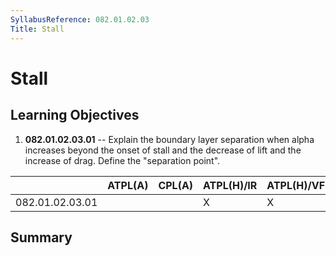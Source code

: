 ```yaml
---
SyllabusReference: 082.01.02.03
Title: Stall
---
```


# Stall

## Learning Objectives

1.  **082.01.02.03.01** -- Explain the boundary layer separation when alpha
    increases beyond the onset of stall and the decrease of lift and the increase
    of drag. Define the "separation point".

|                 | ATPL(A) | CPL(A) | ATPL(H)/IR | ATPL(H)/VFR | CPL(H) | IR  | CBIR(A) |
| --------------- | ------- | ------ | ---------- | ----------- | ------ | --- | ------- |
| 082.01.02.03.01 |         |        | X          | X           | X      |     |         |

## Summary
